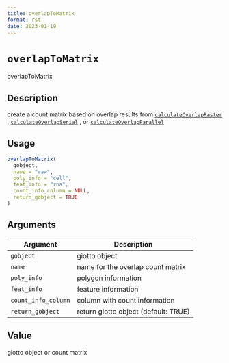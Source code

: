 ```yaml
--- 
title: overlapToMatrix 
format: rst 
date: 2023-01-19 
--- 
```

# `overlapToMatrix`

overlapToMatrix


## Description

create a count matrix based on overlap results from [`calculateOverlapRaster`](#calculateoverlapraster) , [`calculateOverlapSerial`](#calculateoverlapserial) , or [`calculateOverlapParallel`](#calculateoverlapparallel)


## Usage

```r
overlapToMatrix(
  gobject,
  name = "raw",
  poly_info = "cell",
  feat_info = "rna",
  count_info_column = NULL,
  return_gobject = TRUE
)
```


## Arguments

Argument      |Description
------------- |----------------
`gobject`     |     giotto object
`name`     |     name for the overlap count matrix
`poly_info`     |     polygon information
`feat_info`     |     feature information
`count_info_column`     |     column with count information
`return_gobject`     |     return giotto object (default: TRUE)


## Value

giotto object or count matrix


